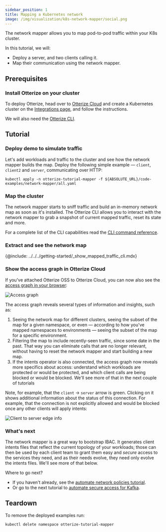 ```yaml
---
sidebar_position: 1
title: Mapping a Kubernetes network
image: /img/visualization/k8s-network-mapper/social.png
---
```



The network mapper allows you to map pod-to-pod traffic within your K8s cluster.

In this tutorial, we will:

- Deploy a server, and two clients calling it.
- Map their communication using the network mapper.

## Prerequisites

### Install Otterize on your cluster
To deploy Otterize, head over to [Otterize Cloud](https://app.otterize.com) and create a Kubernetes cluster on the [Integrations page](https://app.otterize.com/integrations), and follow the instructions.

We will also need the [Otterize CLI](/overview/installation#install-the-otterize-cli).

## Tutorial

### Deploy demo to simulate traffic

Let's add workloads and traffic to the cluster and see how the network mapper builds the map.
Deploy the following simple example &mdash; `client`, `client2` and `server`, communicating over HTTP:

```shell
kubectl apply -n otterize-tutorial-mapper -f ${ABSOLUTE_URL}/code-examples/network-mapper/all.yaml
```

### Map the cluster

The network mapper starts to sniff traffic and build an in-memory network map as soon as it's installed.
The Otterize CLI allows you to interact with the network mapper to grab a snapshot of current mapped traffic,
reset its state and more.

For a complete list of the CLI capabilities read the [CLI command reference](/reference/cli/#network-mapper).

### Extract and see the network map

{@include: ../../../getting-started/_show_mapped_traffic_cli.mdx}

### Show the access graph in Otterize Cloud

If you've attached Otterize OSS to Otterize Cloud, you can now also see the [access graph in your browser](https://app.otterize.com):

![Access graph](/img/quick-tutorials/network-mapper/otterize-tutorial-access-graph.png)

The access graph reveals several types of information and insights, such as:

1. Seeing the network map for different clusters, seeing the subset of the map for a given namespace, or even &mdash; according to how you've mapped namespaces to environments &mdash; seeing the subset of the map for a specific environment.
2. Filtering the map to include recently-seen traffic, since some date in the past. That way you can eliminate calls that are no longer relevant, without having to reset the network mapper and start building a new map.
3. If the intents operator is also connected, the access graph now reveals more specifics about access: understand which workloads are protected or would be protected, and which client calls are being blocked or would be blocked. We'll see more of that in the next couple of tutorials

Note, for example, that the `client` &rightarrow; `server` arrow is green. Clicking on it shows additional information about the status of this connection. For example, that the connection is not explicitly allowed and would be blocked once any other clients will apply intents:

<img
  src="/img/quick-tutorials/network-mapper/otterize-tutorial-access-graph-edge-info-modal.png"
  alt="Client to server edge info"
/>

### What's next

The network mapper is a great way to bootstrap IBAC. It generates client intents files that reflect
the current topology of your workloads; those can then be used by each client team to grant them easy
and _secure_ access to the services they need, and as their needs evolve, they need only evolve
the intents files. We'll see more of that below.

Where to go next?

- If you haven't already, see the [automate network policies tutorial](/features/network-mapping-network-policies/tutorials/k8s-network-policies).
- Or go to the next tutorial to [automate secure access for Kafka](/features/kafka/tutorials/k8s-kafka-mtls).

## Teardown

To remove the deployed examples run:

```bash
kubectl delete namespace otterize-tutorial-mapper
```
